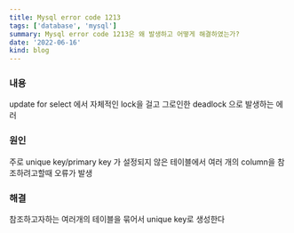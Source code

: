 ```yaml
---
title: Mysql error code 1213
tags: ['database', 'mysql']
summary: Mysql error code 1213은 왜 발생하고 어떻게 해결하였는가?
date: '2022-06-16'
kind: blog
---
```


### 내용

update for select 에서 자체적인 lock을 걸고 그로인한 deadlock 으로 발생하는 에러

### 원인

주로 unique key/primary key 가 설정되지 않은 테이블에서 여러 개의 column을 참조하려고할때 오류가 발생

### 해결

참조하고자하는 여러개의 테이블을 묶어서 unique key로 생성한다

